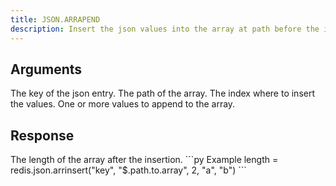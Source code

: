 ```yaml
---
title: JSON.ARRAPEND
description: Insert the json values into the array at path before the index (shifts to the right).
---
```


## Arguments

<ParamField body="key" type="string" required>
    The key of the json entry.
</ParamField>
<ParamField body="path" type="string" default="$">
    The path of the array.
</ParamField>

<ParamField body="index" type="integer" required>
   The index where to insert the values.
</ParamField>

<ParamField body="values" type="...TValue[]" required>
    One or more values to append to the array.
</ParamField>


## Response

<ResponseField type="integer" required>
  The length of the array after the insertion.
</ResponseField>

<RequestExample>
```py Example
length = redis.json.arrinsert("key", "$.path.to.array", 2, "a", "b")
```
</RequestExample>
